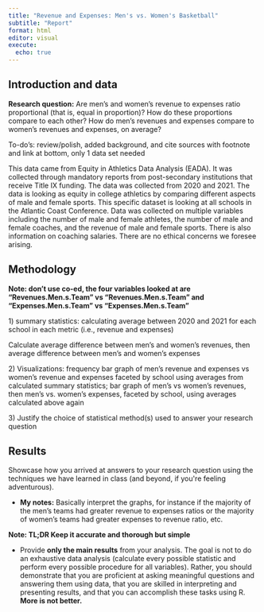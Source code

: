 ```yaml
---
title: "Revenue and Expenses: Men's vs. Women's Basketball"
subtitle: "Report"
format: html
editor: visual
execute:
  echo: true
---
```


## Introduction and data

**Research question:** Are men's and women's revenue to expenses ratio proportional (that is, equal in proportion)? How do these proportions compare to each other? How do men's revenues and expenses compare to women's revenues and expenses, on average?

To-do's: review/polish, added background, and cite sources with footnote and link at bottom, only 1 data set needed

This data came from Equity in Athletics Data Analysis (EADA). It was collected through mandatory reports from post-secondary institutions that receive Title IX funding. The data was collected from 2020 and 2021. The data is looking as equity in college athletics by comparing different aspects of male and female sports. This specific dataset is looking at all schools in the Atlantic Coast Conference. Data was collected on multiple variables including the number of male and female athletes, the number of male and female coaches, and the revenue of male and female sports. There is also information on coaching salaries. There are no ethical concerns we foresee arising.

## Methodology

**Note: don't use co-ed, the four variables looked at are "Revenues.Men.s.Team" vs "Revenues.Men.s.Team" and "Expenses.Men.s.Team" vs "Expenses.Men.s.Team"**

1\) summary statistics: calculating average between 2020 and 2021 for each school in each metric (i.e., revenue and expenses)

Calculate average difference between men's and women's revenues, then average difference between men's and women's expenses

2\) Visualizations: frequency bar graph of men's revenue and expenses vs women's revenue and expenses faceted by school using averages from calculated summary statistics; bar graph of men's vs women's revenues, then men's vs. women's expenses, faceted by school, using averages calculated above again

3\) Justify the choice of statistical method(s) used to answer your research question

## Results

Showcase how you arrived at answers to your research question using the techniques we have learned in class (and beyond, if you\'re feeling adventurous).

-   **My notes:** Basically interpret the graphs, for instance if the majority of the men's teams had greater revenue to expenses ratios or the majority of women's teams had greater expenses to revenue ratio, etc.

**Note: TL;DR Keep it accurate and thorough but simple**

-   Provide **only the main results** from your analysis. The goal is not to do an exhaustive data analysis (calculate every possible statistic and perform every possible procedure for all variables). Rather, you should demonstrate that you are proficient at asking meaningful questions and answering them using data, that you are skilled in interpreting and presenting results, and that you can accomplish these tasks using R. **More is not better.**
